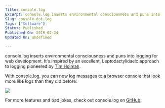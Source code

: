 ```yaml
---
Title: console.log
Excerpt: console.log inserts environmental consciousness and puns into logging for web development.
Slug: console-dot-log
Tags: ["Software"]
Status: Published
Published On: 2018-02-24
Updated On: undefined

---
```


console.log inserts environmental consciousness and puns into logging for web development. It's inspired by an excellent, Leptodactylidaeic approach to logging pioneered by [Tim Holman](http://tholman.com/console-dot-frog/).


With console.log, you can now log messages to a browser console that look more like logs than they did before:


![](block2.png)


For more features and bad jokes, check out console.log on [GitHub](https://github.com/00f2ff/console.log).

